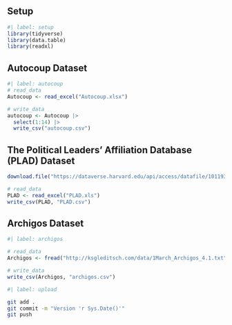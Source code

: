 ## Setup

```r
#| label: setup
library(tidyverse)
library(data.table)
library(readxl)
```

## Autocoup Dataset

```r
#| label: autocoup
# read_data
Autocoup <- read_excel("Autocoup.xlsx")

# write_data
autocoup <- Autocoup |> 
  select(1:14) |>
  write_csv("autocoup.csv")
```

## The Political Leaders’ Affiliation Database (PLAD) Dataset

```r
download.file("https://dataverse.harvard.edu/api/access/datafile/10119324", "PLAD.xls")

# read_data
PLAD <- read_excel("PLAD.xls")
write_csv(PLAD, "PLAD.csv")
```

## Archigos Dataset

```r
#| label: archigos

# read_data
Archigos <- fread("http://ksgleditsch.com/data/1March_Archigos_4.1.txt", encoding = "Latin-1") 

# write_data
write_csv(Archigos, "archigos.csv")
```

```bash
#| label: upload

git add .
git commit -m "Version 'r Sys.Date()'"
git push
```
